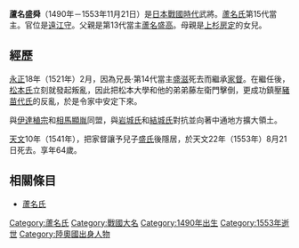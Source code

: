 {{japanese|japanese=蘆名 盛舜|kana=あしな もりきよ|romaji=Ashina Morikiyo}}
'''蘆名盛舜'''（1490年－1553年11月21日）是[[日本戰國時代|日本戰國時代]]武將。[[蘆名氏|蘆名氏]]第15代當主。官位是[[遠江守|遠江守]]。父親是第13代當主[[蘆名盛高|蘆名盛高]]。母親是[[上杉房定|上杉房定]]的女兒。

== 經歷 ==
[[永正|永正]]18年（1521年）2月，因為兄長‧第14代當主[[蘆名盛滋|盛滋]]死去而繼承[[家督|家督]]。在繼任後，[[松本氏|松本氏]]立刻就發起叛亂，因此把松本大學和他的弟弟藤左衛門擊倒，更成功鎮壓[[豬苗代氏|豬苗代氏]]的反亂，於是令家中安定下來。

與[[伊達稙宗|伊達稙宗]]和[[相馬顯胤|相馬顯胤]]同盟，與[[岩城氏|岩城氏]]和[[結城氏|結城氏]]對抗並向著中通地方擴大領土。

[[天文_(後奈良天皇)|天文]]10年（1541年），把家督讓予兒子[[蘆名盛氏|盛氏]]後隱居，於天文22年（1553年）8月21日死去。享年64歲。

== 相關條目 ==
*[[蘆名氏|蘆名氏]]
{{芦名氏历代当主}}
[[Category:蘆名氏|Category:蘆名氏]]
[[Category:戰國大名|Category:戰國大名]]
[[Category:1490年出生|Category:1490年出生]]
[[Category:1553年逝世|Category:1553年逝世]]
[[Category:陸奧國出身人物|Category:陸奧國出身人物]]